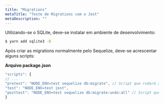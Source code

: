 ```yaml
---
title: "Migrations"
metaTitle: "Teste de Migrations com o Jest"
metaDescription: ""
---
```


Utilizando-se o SQLite, deve-se instalar em ambiente de desenvolvimento:

```bash
$ yarn add sqlite3 -D
```

Após criar as migrations normalmente pelo Sequelize, deve-se acrescentar alguns scripts:

**Arquivo package.json**
```js
"scripts": {
// ...
"pretest": "NODE_ENV=test sequelize db:migrate", // Script que rodará antes do teste
"test": "NODE_ENV=test jest",
"posttest": "NODE_ENV=test sequelize db:migrate:undo:all" // Script que rodará após o teste
}
```
